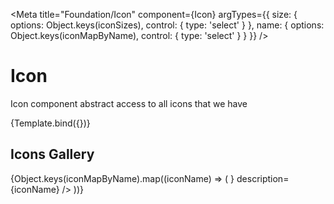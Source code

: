 

<Meta
  title="Foundation/Icon"
  component={Icon}
  argTypes={{
    size: {
      options: Object.keys(iconSizes),
      control: { type: 'select' }
    },
    name: {
      options: Object.keys(iconMapByName),
      control: { type: 'select' }
    }
  }}
/>

# Icon

Icon component abstract access to all icons that we have

<ArgsTable story="Icon Component" />

<Canvas>
  <Story
    name="Icon Component"
    args={{
      name: 'default',
      size: 'xs',
    }}
  >
    {Template.bind({})}
  </Story>
</Canvas>

## Icons Gallery
<IconGallery>
  {Object.keys(iconMapByName).map((iconName) => (
    <IconGallery.Item
      key={`iconGallery__${iconName}`}
      icon={<Icon name={iconName} size="sm" />}
      description={iconName}
    />
  ))}
</IconGallery>
  